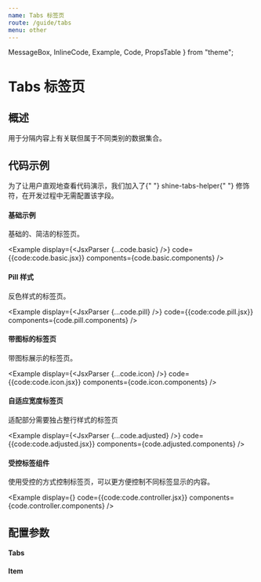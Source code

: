 ```yaml
---
name: Tabs 标签页
route: /guide/tabs
menu: other
---
```


  MessageBox,
  InlineCode,
  Example,
  Code,
  PropsTable
} from "theme";

# Tabs 标签页

## 概述

用于分隔内容上有关联但属于不同类别的数据集合。

## 代码示例

<MessageBox messageType="info">
  为了让用户直观地查看代码演示，我们加入了{" "}
  <InlineCode>shine-tabs-helper</InlineCode>{" "}
  修饰符，在开发过程中无需配置该字段。
</MessageBox>

#### 基础示例

基础的、简洁的标签页。

<Example
  display={<JsxParser {...code.basic} />}
  code={{code:code.basic.jsx}}
  components={code.basic.components}
/>

#### Pill 样式

反色样式的标签页。

<Example
  display={<JsxParser {...code.pill} />}
  code={{code:code.pill.jsx}}
  components={code.pill.components}
/>

#### 带图标的标签页

带图标展示的标签页。

<Example
  display={<JsxParser {...code.icon} />}
  code={{code:code.icon.jsx}}
  components={code.icon.components}
/>

#### 自适应宽度标签页

适配部分需要独占整行样式的标签页

<Example
  display={<JsxParser {...code.adjusted} />}
  code={{code:code.adjusted.jsx}}
  components={code.adjusted.components}
/>

#### 受控标签组件

使用受控的方式控制标签页，可以更方便控制不同标签显示的内容。

<Example
  display={<Demo />}
  code={{code:code.controller.jsx}}
  components={code.controller.components}
/>

## 配置参数

#### Tabs
<PropsTable of={Tabs} />

#### Item
<PropsTable of={Tabs.Item} />
